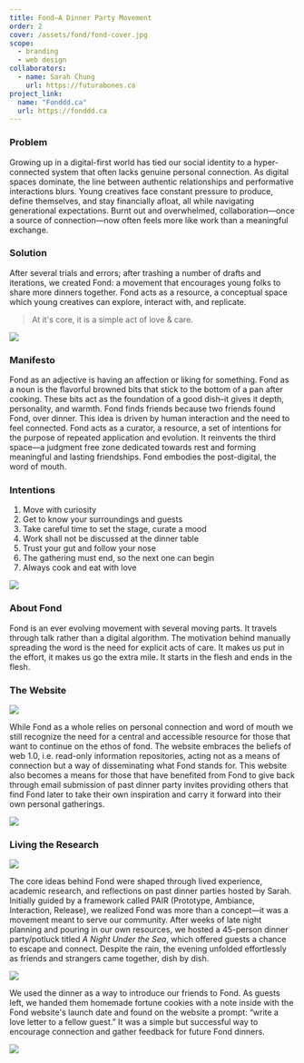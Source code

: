 ```yaml
---
title: Fond—A Dinner Party Movement
order: 2
cover: /assets/fond/fond-cover.jpg
scope:
  - branding
  - web design
collaborators:
  - name: Sarah Chung
    url: https://futurabones.ca
project_link:
  name: "Fonddd.ca"
  url: https://fonddd.ca
---
```



<YoutubeEmbed id="XkhVGZiWopQ" />

### Problem

Growing up in a digital-first world has tied our social identity to a hyper-connected system that often lacks genuine personal connection. As digital spaces dominate, the line between authentic relationships and performative interactions blurs. Young creatives face constant pressure to produce, define themselves, and stay financially afloat, all while navigating generational expectations. Burnt out and overwhelmed, collaboration—once a source of connection—now often feels more like work than a meaningful exchange.

### Solution

After several trials and errors; after trashing a number of drafts and iterations, we created Fond: a movement that encourages young folks to share more dinners together. Fond acts as a resource, a conceptual space which young creatives can explore, interact with, and replicate.

> At it's core, it is a simple act of love & care.

![](/assets/fond/fond-mid-shot.jpg)

### Manifesto

Fond as an adjective is having an affection or liking for something. Fond as a noun is the flavorful browned bits that stick to the bottom of a pan after cooking. These bits act as the foundation of a good dish–it gives it depth, personality, and warmth. Fond finds friends because two friends found Fond, over dinner.
This idea is driven by human interaction and the need to feel connected. Fond acts as a curator, a resource, a set of intentions for the purpose of repeated application and evolution. It reinvents the third space—a judgment free zone dedicated towards rest and forming meaningful and lasting friendships. Fond embodies the post-digital, the word of mouth.

### Intentions

1. Move with curiosity
2. Get to know your surroundings and guests
3. Take careful time to set the stage, curate a mood
4. Work shall not be discussed at the dinner table
5. Trust your gut and follow your nose
6. The gathering must end, so the next one can begin
7. Always cook and eat with love

![](/assets/fond/fond-party-shot.jpg)

### About Fond

Fond is an ever evolving movement with several moving parts. It travels through talk rather than a digital algorithm. The motivation behind manually spreading the word is the need for explicit acts of care. It makes us put in the effort, it makes us go the extra mile. It starts in the flesh and ends in the flesh.

### The Website

![](/assets/fond/fond-website-1.jpeg)

While Fond as a whole relies on personal connection and word of mouth we still recognize the need for a central and accessible resource for those that want to continue on the ethos of fond. The website embraces the beliefs of web 1.0, i.e. read-only information repositories, acting not as a means of connection but a way of disseminating what Fond stands for. This website also becomes a means for those that have benefited from Fond to give back through email submission of past dinner party invites providing others that find Fond later to take their own inspiration and carry it forward into their own personal gatherings.

![](/assets/fond/fond-website-2.jpeg)

### Living the Research

![](/assets/fond/under-the-sea-invite.jpeg)

The core ideas behind Fond were shaped through lived experience, academic research, and reflections on past dinner parties hosted by Sarah. Initially guided by a framework called PAIR (Prototype, Ambiance, Interaction, Release), we realized Fond was more than a concept—it was a movement meant to serve our community. After weeks of late night planning and pouring in our own resources, we hosted a 45-person dinner party/potluck titled _A Night Under the Sea_, which offered guests a chance to escape and connect. Despite the rain, the evening unfolded effortlessly as friends and strangers came together, dish by dish.

![](/assets/fond/fortune-cookie.jpg)

We used the dinner as a way to introduce our friends to Fond. As guests left, we handed them homemade fortune cookies with a note inside with the Fond website's launch date and found on the website a prompt: “write a love letter to a fellow guest.” It was a simple but successful way to encourage connection and gather feedback for future Fond dinners.

![](/assets/fond/fond-closing.jpg)
